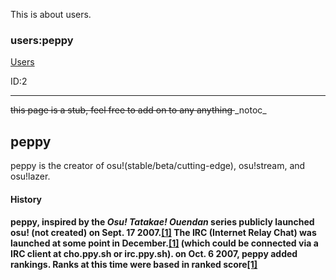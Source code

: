 This is about users.
<h3>users:peppy</h3>
[[Users]]
<p>ID:2</p>
<hr>

<s> this page is a stub, feel free to add on to any anything </s>
_notoc_
==peppy==
peppy is the creator of osu!(stable/beta/cutting-edge), osu!stream, and osu!lazer.
<h4>History<h4>
peppy, inspired by the <i>Osu! Tatakae! Ouendan</i> series publicly launched osu! (not created) on Sept. 17 2007.<a href='https://osu.ppy.sh/wiki/en/History_of_osu%21/2007#september'>[1]</a>
The IRC (Internet Relay Chat) was launched at some point in December.<a href='https://osu.ppy.sh/wiki/en/History_of_osu%21/2007#november'>[1]</a>
(which could be connected via a IRC client at cho.ppy.sh  or irc.ppy.sh).
on Oct. 6 2007, peppy added rankings. Ranks at this time were based in ranked score<a href='https://osu.ppy.sh/wiki/en/History_of_osu%21/Online_rankings/osu%21'>[1]</a>